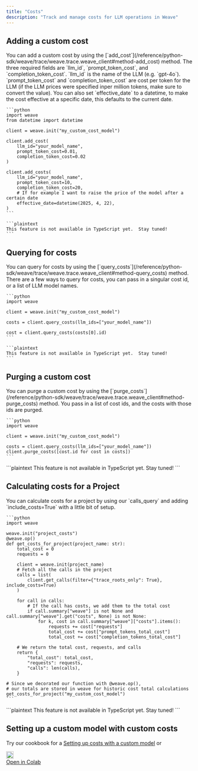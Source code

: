 ```yaml
---
title: "Costs"
description: "Track and manage costs for LLM operations in Weave"
---
```


## Adding a custom cost

<Tabs>
  <Tab title="Python">
    You can add a custom cost by using the [`add_cost`](/reference/python-sdk/weave/trace/weave.trace.weave_client#method-add_cost) method.
    The three required fields are `llm_id`, `prompt_token_cost`, and `completion_token_cost`.
    `llm_id` is the name of the LLM (e.g. `gpt-4o`). `prompt_token_cost` and `completion_token_cost` are cost per token for the LLM (if the LLM prices were specified inper million tokens, make sure to convert the value).
    You can also set `effective_date` to a datetime, to make the cost effective at a specific date, this defaults to the current date.

    ```python
    import weave
    from datetime import datetime

    client = weave.init("my_custom_cost_model")

    client.add_cost(
        llm_id="your_model_name",
        prompt_token_cost=0.01,
        completion_token_cost=0.02
    )

    client.add_costs(
        llm_id="your_model_name",
        prompt_token_cost=10,
        completion_token_cost=20,
        # If for example I want to raise the price of the model after a certain date
        effective_date=datetime(2025, 4, 22),
    )
    ```

  </Tab>
  <Tab title="TypeScript">

    ```plaintext
    This feature is not available in TypeScript yet.  Stay tuned!
    ```

  </Tab>
</Tabs>

## Querying for costs

<Tabs>
  <Tab title="Python">
    You can query for costs by using the [`query_costs`](/reference/python-sdk/weave/trace/weave.trace.weave_client#method-query_costs) method.
    There are a few ways to query for costs, you can pass in a singular cost id, or a list of LLM model names.

    ```python
    import weave

    client = weave.init("my_custom_cost_model")

    costs = client.query_costs(llm_ids=["your_model_name"])

    cost = client.query_costs(costs[0].id)
    ```

  </Tab>
  <Tab title="TypeScript">

    ```plaintext
    This feature is not available in TypeScript yet.  Stay tuned!
    ```

  </Tab>
</Tabs>

## Purging a custom cost

<Tabs>
  <Tab title="Python">
    You can purge a custom cost by using the [`purge_costs`](/reference/python-sdk/weave/trace/weave.trace.weave_client#method-purge_costs) method. You pass in a list of cost ids, and the costs with those ids are purged.

    ```python
    import weave

    client = weave.init("my_custom_cost_model")

    costs = client.query_costs(llm_ids=["your_model_name"])
    client.purge_costs([cost.id for cost in costs])
    ```

  </Tab>
  <Tab title="TypeScript">
    ```plaintext
    This feature is not available in TypeScript yet.  Stay tuned!
    ```
  </Tab>
</Tabs>

## Calculating costs for a Project

<Tabs>
  <Tab title="Python">
    You can calculate costs for a project by using our `calls_query` and adding `include_costs=True` with a little bit of setup.

    ```python
    import weave

    weave.init("project_costs")
    @weave.op()
    def get_costs_for_project(project_name: str):
        total_cost = 0
        requests = 0

        client = weave.init(project_name)
        # Fetch all the calls in the project
        calls = list(
            client.get_calls(filter={"trace_roots_only": True}, include_costs=True)
        )

        for call in calls:
            # If the call has costs, we add them to the total cost
            if call.summary["weave"] is not None and call.summary["weave"].get("costs", None) is not None:
                for k, cost in call.summary["weave"]["costs"].items():
                    requests += cost["requests"]
                    total_cost += cost["prompt_tokens_total_cost"]
                    total_cost += cost["completion_tokens_total_cost"]

        # We return the total cost, requests, and calls
        return {
            "total_cost": total_cost,
            "requests": requests,
            "calls": len(calls),
        }

    # Since we decorated our function with @weave.op(),
    # our totals are stored in weave for historic cost total calculations
    get_costs_for_project("my_custom_cost_model")
    ```

  </Tab>
  <Tab title="TypeScript">
    ```plaintext
    This feature is not available in TypeScript yet.  Stay tuned!
    ```
  </Tab>
</Tabs>

## Setting up a custom model with custom costs

Try our cookbook for a [Setting up costs with a custom model](/cookbooks/custom_model_cost) or <a href="https://colab.research.google.com/github/wandb/weave/blob/master/docs/./notebooks/custom_model_cost.ipynb" target="_blank" rel="noopener noreferrer" class="navbar__item navbar__link button button--secondary button--med margin-right--sm notebook-cta-button"><div><img src="https://upload.wikimedia.org/wikipedia/commons/archive/d/d0/20221103151430%21Google_Colaboratory_SVG_Logo.svg" alt="Open In Colab" height="20px" /><div>Open in Colab</div></div></a>
